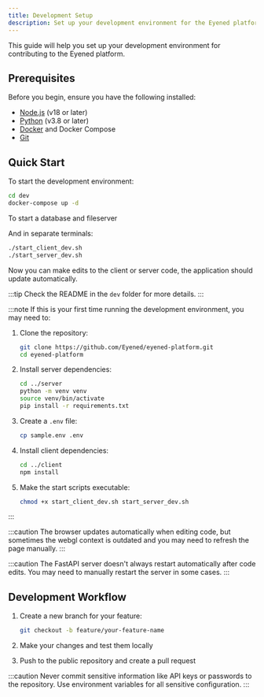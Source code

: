 ```yaml
---
title: Development Setup
description: Set up your development environment for the Eyened platform
---
```


This guide will help you set up your development environment for contributing to the Eyened platform.

## Prerequisites

Before you begin, ensure you have the following installed:

- [Node.js](https://nodejs.org/) (v18 or later)
- [Python](https://www.python.org/) (v3.8 or later)
- [Docker](https://www.docker.com/) and Docker Compose
- [Git](https://git-scm.com/)

## Quick Start

To start the development environment:

```bash
cd dev
docker-compose up -d
```
To start a database and fileserver 

And in separate terminals:
```bash
./start_client_dev.sh
./start_server_dev.sh
```

Now you can make edits to the client or server code, the application should update automatically.

:::tip
Check the README in the `dev` folder for  more details.
:::

:::note
If this is your first time running the development environment, you may need to:


1. Clone the repository:

    ```bash
    git clone https://github.com/Eyened/eyened-platform.git
    cd eyened-platform
    ```

2. Install server dependencies:
    ```bash
    cd ../server
    python -m venv venv
    source venv/bin/activate
    pip install -r requirements.txt
    ```

3. Create a `.env` file:
    ```bash
    cp sample.env .env
    ```

4. Install client dependencies:
    ```bash
    cd ../client
    npm install
    ```

5. Make the start scripts executable:
    ```bash
    chmod +x start_client_dev.sh start_server_dev.sh
    ```

:::

:::caution
The browser updates automatically when editing code, but sometimes the webgl context is outdated and you may need to refresh the page manually.
:::

:::caution
The FastAPI server doesn't always restart automatically after code edits. You may need to manually restart the server in some cases.
:::

## Development Workflow

1. Create a new branch for your feature:
    ```bash
    git checkout -b feature/your-feature-name
    ```

2. Make your changes and test them locally

3. Push to the public repository and create a pull request

:::caution
Never commit sensitive information like API keys or passwords to the repository. Use environment variables for all sensitive configuration.
::: 